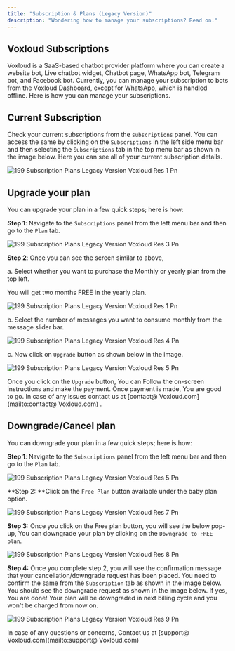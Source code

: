 ```yaml
---
title: "Subscription & Plans (Legacy Version)"
description: "Wondering how to manage your subscriptions? Read on."
---
```


## Voxloud Subscriptions

Voxloud is a SaaS-based chatbot provider platform where you can create a website bot, Live chatbot widget, Chatbot page, WhatsApp bot, Telegram bot, and Facebook bot. Currently, you can manage your subscription to bots from the  Voxloud Dashboard, except for WhatsApp, which is handled offline. Here is how you can manage your subscriptions.

## **Current Subscription**

Check your current subscriptions from the `subscriptions` panel. You can access the same by clicking on the `Subscriptions` in the left side menu bar and then selecting the `Subscriptions` tab in the top menu bar as shown in the image below. Here you can see all of your current subscription details.

![199 Subscription Plans Legacy Version  Voxloud Res 1 Pn](/images/how-botpenguin-works/subscription-legacy/199.subscription__plans_legacy_version__Voxloud_res-2.png)

## **Upgrade your plan**

You can upgrade your plan in a few quick steps; here is how:

**Step 1**: Navigate to the `Subscriptions` panel from the left menu bar and then go to the `Plan` tab.

![199 Subscription Plans Legacy Version  Voxloud Res 3 Pn](/images/how-botpenguin-works/subscription-legacy/199.subscription__plans_legacy_version__Voxloud_res-3.png)

**Step 2**: Once you can see the screen similar to above,

a. Select whether you want to purchase the Monthly or yearly plan from the top left.

<Check>
  You will get two months FREE in the yearly plan.
</Check>

![199 Subscription Plans Legacy Version  Voxloud Res 1 Pn](/images/how-botpenguin-works/subscription-legacy/199.subscription__plans_legacy_version__Voxloud_res-1.png)

b. Select the number of messages you want to consume monthly from the message slider bar.

![199 Subscription Plans Legacy Version  Voxloud Res 4 Pn](/images/how-botpenguin-works/subscription-legacy/199.subscription__plans_legacy_version__Voxloud_res-4.png)

c. Now click on `Upgrade` button as shown below in the image.

![199 Subscription Plans Legacy Version  Voxloud Res 5 Pn](/images/how-botpenguin-works/subscription-legacy/199.subscription__plans_legacy_version__Voxloud_res-5.png)

Once you click on the `Upgrade` button, You can Follow the on-screen instructions and make the payment. Once payment is made, You are good to go. In case of any issues contact us at [contact@ Voxloud.com](mailto:contact@ Voxloud.com) .

## **Downgrade/Cancel plan**

You can downgrade your plan in a few quick steps; here is how:

**Step 1**: Navigate to the `Subscriptions` panel from the left menu bar and then go to the `Plan` tab.

![199 Subscription Plans Legacy Version  Voxloud Res 5 Pn](/images/how-botpenguin-works/subscription-legacy/199.subscription__plans_legacy_version__Voxloud_res-6.png)

\*\*Step 2: \*\*Click on the `Free Plan` button available under the baby plan option.

![199 Subscription Plans Legacy Version  Voxloud Res 7 Pn](/images/how-botpenguin-works/subscription-legacy/199.subscription__plans_legacy_version__Voxloud_res-7.png)

**Step 3:** Once you click on the Free plan button, you will see the below pop-up, You can downgrade your plan by clicking on the `Downgrade to FREE plan`.

![199 Subscription Plans Legacy Version  Voxloud Res 8 Pn](/images/how-botpenguin-works/subscription-legacy/199.subscription__plans_legacy_version__Voxloud_res-8.png)

**Step 4:** Once you complete step 2, you will see the confirmation message that your cancellation/downgrade request has been placed. You need to confirm the same from the `Subscription` tab as shown in the image below. You should see the downgrade request as shown in the image below. If yes, You are done\! Your plan will be downgraded in next billing cycle and you won't be charged from now on.

![199 Subscription Plans Legacy Version  Voxloud Res 9 Pn](/images/how-botpenguin-works/subscription-legacy/199.subscription__plans_legacy_version__Voxloud_res-9.png)

<Info>
  In case of any questions or concerns, Contact us at  [support@ Voxloud.com](mailto:support@ Voxloud.com)
</Info>